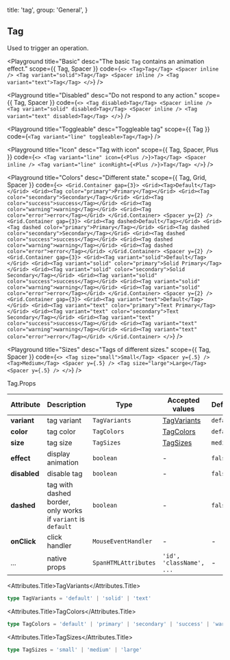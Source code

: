 
  title: 'tag',
  group: 'General',
}

## Tag

Used to trigger an operation.

<Playground
  title="Basic"
  desc="The basic `Tag` contains an animation effect."
  scope={{ Tag, Spacer }}
  code={`
  <>
    <Tag>Tag</Tag>
    <Spacer inline />
    <Tag variant="solid">Tag</Tag>
    <Spacer inline />
    <Tag variant="text">Tag</Tag>
  </>
`}
/>

<Playground
  title="Disabled"
  desc="Do not respond to any action."
  scope={{ Tag, Spacer }}
  code={`
    <>
      <Tag disabled>Tag</Tag>
      <Spacer inline />
      <Tag variant="solid" disabled>Tag</Tag>
      <Spacer inline />
      <Tag variant="text" disabled>Tag</Tag>
    </>
  `}
/>

<Playground
  title="Toggleable"
  desc="Toggleable tag"
  scope={{ Tag }}
  code={`
    <Tag variant="line" toggleable>Tag</Tag>
  `}
/>

<Playground
  title="Icon"
  desc="Tag with icon"
  scope={{ Tag, Spacer, Plus }}
  code={`
    <>
      <Tag variant="line" icon={<Plus />}>Tag</Tag>
      <Spacer inline />
      <Tag variant="line" iconRight={<Plus />}>Tag</Tag>
    </>
  `}
/>

<Playground
  title="Colors"
  desc="Different state."
  scope={{ Tag, Grid, Spacer }}
  code={`
  <>
    <Grid.Container gap={3}>
      <Grid><Tag>Default</Tag></Grid>
      <Grid><Tag color="primary">Primary</Tag></Grid>
      <Grid><Tag color="secondary">Secondary</Tag></Grid>
      <Grid><Tag color="success">success</Tag></Grid>
      <Grid><Tag color="warning">warning</Tag></Grid>
      <Grid><Tag color="error">error</Tag></Grid>
    </Grid.Container>
    <Spacer y={2} />
    <Grid.Container gap={3}>
      <Grid><Tag dashed>Default</Tag></Grid>
      <Grid><Tag dashed color="primary">Primary</Tag></Grid>
      <Grid><Tag dashed color="secondary">Secondary</Tag></Grid>
      <Grid><Tag dashed color="success">success</Tag></Grid>
      <Grid><Tag dashed color="warning">warning</Tag></Grid>
      <Grid><Tag dashed color="error">error</Tag></Grid>
    </Grid.Container>
    <Spacer y={2} />
    <Grid.Container gap={3}>
      <Grid><Tag variant="solid">Default</Tag></Grid>
      <Grid><Tag variant="solid" color="primary">Solid Primary</Tag></Grid>
      <Grid><Tag variant="solid" color="secondary">Solid Secondary</Tag></Grid>
      <Grid><Tag variant="solid" color="success">success</Tag></Grid>
      <Grid><Tag variant="solid" color="warning">warning</Tag></Grid>
      <Grid><Tag variant="solid" color="error">error</Tag></Grid>
    </Grid.Container>
    <Spacer y={2} />
    <Grid.Container gap={3}>
      <Grid><Tag variant="text">Default</Tag></Grid>
      <Grid><Tag variant="text" color="primary">Text Primary</Tag></Grid>
      <Grid><Tag variant="text" color="secondary">Text Secondary</Tag></Grid>
      <Grid><Tag variant="text" color="success">success</Tag></Grid>
      <Grid><Tag variant="text" color="warning">warning</Tag></Grid>
      <Grid><Tag variant="text" color="error">error</Tag></Grid>
    </Grid.Container>
  </>
`}
/>

<Playground
  title="Sizes"
  desc="Tags of different sizes."
  scope={{ Tag, Spacer }}
  code={`
<>
  <Tag size="small">Small</Tag> <Spacer y={.5} />
  <Tag>Medium</Tag> <Spacer y={.5} />
  <Tag size="large">Large</Tag> <Spacer y={.5} />
</>
`}
/>

<Attributes edit="/pages/zh-cn/components/tag.mdx">
<Attributes.Title>Tag.Props</Attributes.Title>

| Attribute    | Description                                                  | Type                 | Accepted values                | Default   |
| ------------ | ------------------------------------------------------------ | -------------------- | ------------------------------ | --------- |
| **variant**  | tag variant                                                  | `TagVariants`        | [TagVariants](#buttonVariants) | `default` |
| **color**    | tag color                                                    | `TagColors`          | [TagColors](#buttontypes)      | `default` |
| **size**     | tag size                                                     | `TagSizes`           | [TagSizes](#tagsizes)          | `medium`  |
| **effect**   | display animation                                            | `boolean`            | -                              | `false`   |
| **disabled** | disable tag                                                  | `boolean`            | -                              | `false`   |
| **dashed**   | tag with dashed border, only works if `variant` is `default` | `boolean`            | -                              | `false`   |
| **onClick**  | click handler                                                | `MouseEventHandler`  | -                              | -         |
| ...          | native props                                                 | `SpanHTMLAttributes` | `'id', 'className', ...`       | -         |

<Attributes.Title>TagVariants</Attributes.Title>

```ts
type TagVariants = 'default' | 'solid' | 'text'
```

<Attributes.Title>TagColors</Attributes.Title>

```ts
type TagColors = 'default' | 'primary' | 'secondary' | 'success' | 'warning' | 'error'
```

<Attributes.Title>TagSizes</Attributes.Title>

```ts
type TagSizes = 'small' | 'medium' | 'large'
```

</Attributes>

